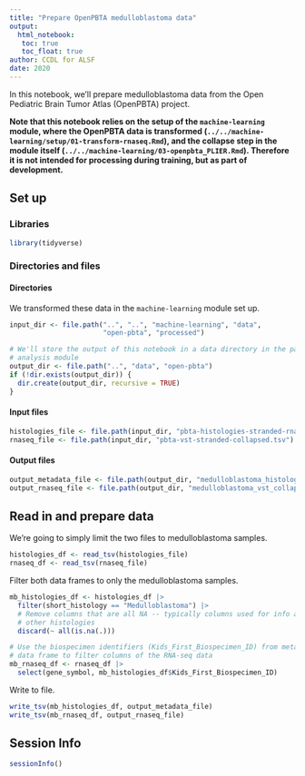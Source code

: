 ```yaml
---
title: "Prepare OpenPBTA medulloblastoma data"
output:
  html_notebook:
   toc: true
   toc_float: true
author: CCDL for ALSF
date: 2020
---
```


In this notebook, we'll prepare medulloblastoma data from the Open Pediatric Brain Tumor Atlas (OpenPBTA) project.

**Note that this notebook relies on the setup of the `machine-learning` module, where the OpenPBTA data is transformed (`../../machine-learning/setup/01-transform-rnaseq.Rmd`),
and the collapse step in the module itself  (`../../machine-learning/03-openpbta_PLIER.Rmd`). Therefore it is not intended for processing during training, but as part of development.**

## Set up

### Libraries

```r
library(tidyverse)
```

### Directories and files

#### Directories

We transformed these data in the `machine-learning` module set up.

```r
input_dir <- file.path("..", "..", "machine-learning", "data",
                       "open-pbta", "processed")

# We'll store the output of this notebook in a data directory in the pathway
# analysis module
output_dir <- file.path("..", "data", "open-pbta")
if (!dir.exists(output_dir)) {
  dir.create(output_dir, recursive = TRUE)
}
```

#### Input files

```r
histologies_file <- file.path(input_dir, "pbta-histologies-stranded-rnaseq.tsv")
rnaseq_file <- file.path(input_dir, "pbta-vst-stranded-collapsed.tsv")
```

#### Output files

```r
output_metadata_file <- file.path(output_dir, "medulloblastoma_histologies.tsv")
output_rnaseq_file <- file.path(output_dir, "medulloblastoma_vst_collapsed.tsv")
```

## Read in and prepare data

We're going to simply limit the two files to medulloblastoma samples.

```r
histologies_df <- read_tsv(histologies_file)
rnaseq_df <- read_tsv(rnaseq_file)
```

Filter both data frames to only the medulloblastoma samples.

```r
mb_histologies_df <- histologies_df |>
  filter(short_histology == "Medulloblastoma") |>
  # Remove columns that are all NA -- typically columns used for info about
  # other histologies
  discard(~ all(is.na(.)))

# Use the biospecimen identifiers (Kids_First_Biospecimen_ID) from metadata
# data frame to filter columns of the RNA-seq data
mb_rnaseq_df <- rnaseq_df |>
  select(gene_symbol, mb_histologies_df$Kids_First_Biospecimen_ID)
```

Write to file.

```r
write_tsv(mb_histologies_df, output_metadata_file)
write_tsv(mb_rnaseq_df, output_rnaseq_file)
```

## Session Info

```r
sessionInfo()
```

